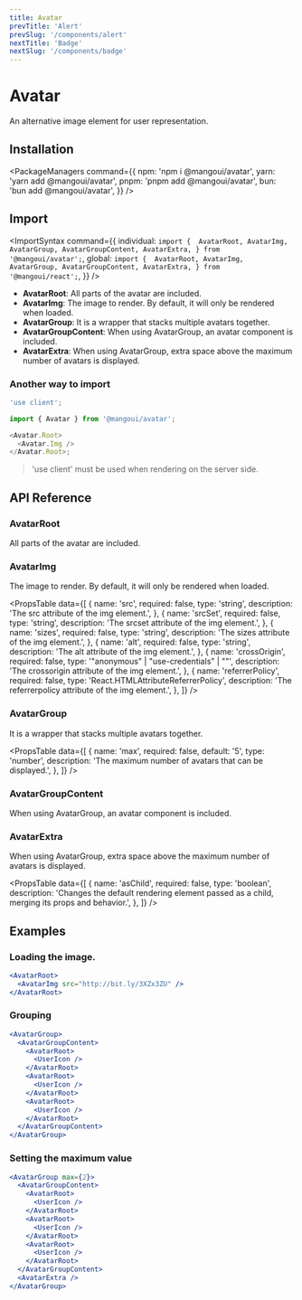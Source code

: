 ```yaml
---
title: Avatar
prevTitle: 'Alert'
prevSlug: '/components/alert'
nextTitle: 'Badge'
nextSlug: '/components/badge'
---
```


# Avatar

<Description>An alternative image element for user representation.</Description>

<DemoContainer>
  <AvatarDemo />
  <DemoCodeBlock component="avatar" />
</DemoContainer>

## Installation

<PackageManagers
  command={{
    npm: 'npm i @mangoui/avatar',
    yarn: 'yarn add @mangoui/avatar',
    pnpm: 'pnpm add @mangoui/avatar',
    bun: 'bun add @mangoui/avatar',
  }}
/>

## Import

<ImportSyntax
  command={{
    individual: `import { 
  AvatarRoot,
  AvatarImg,
  AvatarGroup,
  AvatarGroupContent,
  AvatarExtra,
} from '@mangoui/avatar';`,
    global: `import { 
  AvatarRoot,
  AvatarImg,
  AvatarGroup,
  AvatarGroupContent,
  AvatarExtra,
} from '@mangoui/react';`,
  }}
/>

- **AvatarRoot**: All parts of the avatar are included.
- **AvatarImg**: The image to render. By default, it will only be rendered when loaded.
- **AvatarGroup**: It is a wrapper that stacks multiple avatars together.
- **AvatarGroupContent**: When using AvatarGroup, an avatar component is included.
- **AvatarExtra**: When using AvatarGroup, extra space above the maximum number of avatars is displayed.

### Another way to import

```js
'use client';

import { Avatar } from '@mangoui/avatar';

<Avatar.Root>
  <Avatar.Img />
</Avatar.Root>;
```

> 'use client' must be used when rendering on the server side.

## API Reference

### AvatarRoot

All parts of the avatar are included.

### AvatarImg

The image to render. By default, it will only be rendered when loaded.

<PropsTable
  data={[
    {
      name: 'src',
      required: false,
      type: 'string',
      description: 'The src attribute of the img element.',
    },
    {
      name: 'srcSet',
      required: false,
      type: 'string',
      description: 'The srcset attribute of the img element.',
    },
    {
      name: 'sizes',
      required: false,
      type: 'string',
      description: 'The sizes attribute of the img element.',
    },
    {
      name: 'alt',
      required: false,
      type: 'string',
      description: 'The alt attribute of the img element.',
    },
    {
      name: 'crossOrigin',
      required: false,
      type: '"anonymous" | "use-credentials" | ""',
      description: 'The crossorigin attribute of the img element.',
    },
    {
      name: 'referrerPolicy',
      required: false,
      type: 'React.HTMLAttributeReferrerPolicy',
      description: 'The referrerpolicy attribute of the img element.',
    },
  ]}
/>

### AvatarGroup

It is a wrapper that stacks multiple avatars together.

<PropsTable
  data={[
    {
      name: 'max',
      required: false,
      default: '5',
      type: 'number',
      description: 'The maximum number of avatars that can be displayed.',
    },
  ]}
/>

### AvatarGroupContent

When using AvatarGroup, an avatar component is included.

### AvatarExtra

When using AvatarGroup, extra space above the maximum number of avatars is displayed.

<PropsTable
  data={[
    {
      name: 'asChild',
      required: false,
      type: 'boolean',
      description:
        'Changes the default rendering element passed as a child, merging its props and behavior.',
    },
  ]}
/>

## Examples

### Loading the image.

```jsx
<AvatarRoot>
  <AvatarImg src="http://bit.ly/3XZx3ZU" />
</AvatarRoot>
```

### Grouping

```jsx
<AvatarGroup>
  <AvatarGroupContent>
    <AvatarRoot>
      <UserIcon />
    </AvatarRoot>
    <AvatarRoot>
      <UserIcon />
    </AvatarRoot>
    <AvatarRoot>
      <UserIcon />
    </AvatarRoot>
  </AvatarGroupContent>
</AvatarGroup>
```

### Setting the maximum value

```jsx
<AvatarGroup max={2}>
  <AvatarGroupContent>
    <AvatarRoot>
      <UserIcon />
    </AvatarRoot>
    <AvatarRoot>
      <UserIcon />
    </AvatarRoot>
    <AvatarRoot>
      <UserIcon />
    </AvatarRoot>
  </AvatarGroupContent>
  <AvatarExtra />
</AvatarGroup>
```
